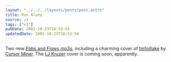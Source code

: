 ```yaml
---
layout: "../../../layouts/posts/post.astro"
title: Run Alone
source: v1
tags: ["v1"]
pubDate: 2002-10-23T10:53:54
updatedDate: 2002-10-23T10:53:54
---
```


Two new [Ebbs and Flows mp3s][1], including a charming cover of [tinfoillake][2] by [Cursor Miner][3]. The [LJ Kruzer][4] cover is coming soon, apparently.

[1]: http://www.ebbsandflows.co.uk/ "Ebbs and Flows"
[2]: http://www.cursorminer.com/cmmetallyrics.htm#tin "Cursor Miner: tinfoillake lyrics"
[3]: http://www.cursorminer.com
[4]: http://www.ljkruzer.co.uk/

